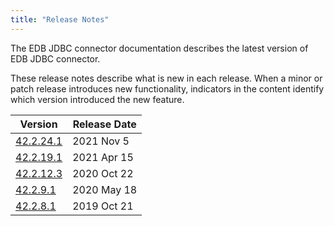 ```yaml
---
title: "Release Notes"
---
```


The EDB JDBC connector documentation describes the latest version of EDB JDBC connector. 

These release notes describe what is new in each release. When a minor or patch release introduces new functionality, indicators in the content identify which version introduced the new feature.

| Version                                  | Release Date | 
| ---------------------------------------- | ------------ | 
| [42.2.24.1](10_jdbc_42.2.24.1_rel_notes) | 2021 Nov 5   |
| [42.2.19.1](12_jdbc_42.2.19.1_rel_notes) | 2021 Apr 15  |
| [42.2.12.3](14_jdbc_42.2.12.3_rel_notes) | 2020 Oct 22  |
| [42.2.9.1](16_jdbc_42.2.9.1_rel_notes)   | 2020 May 18  |
| [42.2.8.1](18_jdbc_42.2.8.1_rel_notes)   | 2019 Oct 21  |


